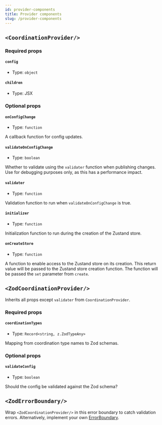 ```yaml
---
id: provider-components
title: Provider components
slug: /provider-components
---
```


## `<CoordinationProvider/>`

### Required props

#### `config`

- Type: `object`

#### `children`

- Type: JSX

### Optional props

#### `onConfigChange`

- Type: `function`

A callback function for config updates.

#### `validateOnConfigChange`

- Type: `boolean`

Whether to validate using the `validater` function when publishing changes.
Use for debugging purposes only, as this has a performance impact.

#### `validater`

- Type: `function`

Validation function to run when `validateOnConfigChange` is true.

#### `initializer`

- Type: `function`

Initialization function to run during the creation of the Zustand store.

#### `onCreateStore`

- Type: `function`

A function to enable access to the Zustand store on its creation.
This return value will be passed to the Zustand store creation function.
The function will be passed the `set` parameter from `create`.

## `<ZodCoordinationProvider/>`

Inherits all props except `validater` from `CoordinationProvider`.

### Required props

#### `coordinationTypes`

- Type: `Record<string, z.ZodTypeAny>`

Mapping from coordination type names to Zod schemas.

### Optional props

#### `validateConfig`

- Type: `boolean`

Should the config be validated against the Zod schema?

## `<ZodErrorBoundary/>`

Wrap `<ZodCoordinationProvider/>` in this error boundary to catch validation errors.
Alternatively, implement your own [ErrorBoundary](https://react.dev/reference/react/Component#catching-rendering-errors-with-an-error-boundary).

